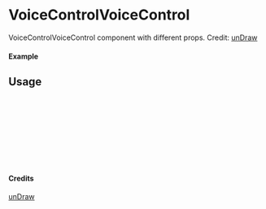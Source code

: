 
<Meta of={VoiceControlVoiceControl} title="unDraw/VoiceControlVoiceControl" />

# VoiceControlVoiceControl

VoiceControlVoiceControl component with different props.
Credit: [unDraw](https://undraw.co/illustrations)

#### Example

<Canvas of={VoiceControlVoiceControl.Primary} />

## Usage

```ts
import { VoiceControlVoiceControl } from "yadl-ui";

const Example = () => {
  return (
      <VoiceControlVoiceControl />
  );
};

export default Example;
```

#### Credits
[unDraw](https://undraw.co/illustrations)
